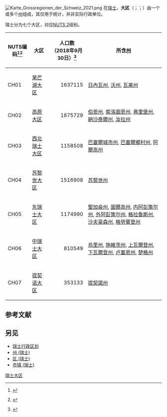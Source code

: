 {{noteTA|G1=瑞士地名}}
[[File:Karte_Grossregionen_der_Schweiz_2021.png|thumb]]
在[[瑞士|瑞士]]，'''大区'''（{{lang-de|Grossregion}}；{{lang-fr|grande région}}；{{lang-it|grande regione}}）由一个或多个[[州_(瑞士)|州]]组成，其仅用于统计，并非实际行政单位。

瑞士分为七个大区，对应[[地域統計單位命名法|NUTS 2]]级别。
{| class="wikitable sortable zebra"
|- class="hintergrundfarbe5"
! NUTS编码<ref>{{Internetquelle |autor= |url=https://ec.europa.eu/eurostat/web/nuts/history |titel=History of NUTS |werk= |hrsg=EUROSTAT |datum= |abruf=2019-11-02 }} {{Wayback|url=https://ec.europa.eu/eurostat/web/nuts/history |date=20201126150938 }}</ref><ref>{{Internetquelle |autor=EUROSTAT |url=https://ec.europa.eu/eurostat/documents/345175/629341/NUTS2016-NUTS2021.xlsx |titel=NUTS 2016-2021 |hrsg=European Commission |datum= |abruf=2019-11-02 }} {{Wayback|url=https://ec.europa.eu/eurostat/documents/345175/629341/NUTS2016-NUTS2021.xlsx |date=20191102173233 }}</ref> !! 大区 !! 人口数<br />（2018年9月30日）<ref>{{Internetquelle |url=https://www.bfs.admin.ch/bfs/de/home/statistiken/bevoelkerung/stand-entwicklung.assetdetail.6866254.html |titel=Ständige Wohnbevölkerung nach Staatsangehörigkeitskategorie, Alter und Kanton, 3. Quartal 2018 |hrsg=[[瑞士联邦统计署|Bundesamt für Statistik]] BFS |datum= |abruf=2019-01-28 }} {{Wayback|url=https://www.bfs.admin.ch/bfs/de/home/statistiken/bevoelkerung/stand-entwicklung.assetdetail.6866254.html |date=20201104150857 }}</ref> !! class="unsortable" | 所含[[州_(瑞士)|州]]
|-
| CH01 || [[莱芒湖大区|莱芒湖大区]] || style="text-align:right;" data-sort-value="2" | 1637115 || [[日內瓦州|日內瓦州]], [[沃州|沃州]], [[瓦莱州|瓦莱州]]
|-
| CH02 || [[高原大区|高原大区]] || style="text-align:right;" data-sort-value="1" | 1875729 || [[伯恩州|伯恩州]], [[索洛圖恩州|索洛圖恩州]], [[弗里堡州|弗里堡州]], [[納沙泰爾州|納沙泰爾州]], [[汝拉州|汝拉州]]
|-
| CH03 || [[西北瑞士大区|西北瑞士大区]] || style="text-align:right;" data-sort-value="5" | 1158508 || [[巴塞爾城市州|巴塞爾城市州]], [[巴塞爾鄉村州|巴塞爾鄉村州]], [[阿爾高州|阿爾高州]]
|-
| CH04 || [[苏黎世大区|苏黎世大区]] || style="text-align:right;" data-sort-value="3" | 1516908 || [[苏黎世州|苏黎世州]]
|-
| CH05 || [[东瑞士大区|东瑞士大区]] || style="text-align:right;" data-sort-value="4" | 1174990 || [[聖加侖州|聖加侖州]], [[圖爾高州|圖爾高州]], [[内阿彭策尔州|内阿彭策尔州]], [[外阿彭策尔州|外阿彭策尔州]], [[格拉魯斯州|格拉魯斯州]], [[沙夫豪森州|沙夫豪森州]], [[格勞賓登州|格勞賓登州]]
|-
| CH06 || [[中瑞士大区|中瑞士大区]] || style="text-align:right;" data-sort-value="6" | 810549 || [[烏里州|烏里州]], [[施維茨州|施維茨州]], [[上瓦爾登州|上瓦爾登州]], [[下瓦爾登州|下瓦爾登州]], [[卢塞恩州|卢塞恩州]], [[楚格州|楚格州]]
|-
| CH07 || [[提契诺大区|提契诺大区]] || style="text-align:right;" data-sort-value="7" | 353133 || [[提契諾州|提契諾州]]
|}

== 参考文献 ==
{{Reflist}}

== 另见 ==
* [[瑞士行政区划|瑞士行政区划]]
* [[州_(瑞士)|州 (瑞士)]]
* [[区_(瑞士)|区 (瑞士)]]
* [[市镇_(瑞士)|市镇 (瑞士)]]

[[Category:瑞士大区|]]